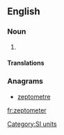 ==English==

===Noun===
{{en-noun}}

# {{alternative spelling of|zeptometre|from=US}}

====Translations====
{{trans-see|zeptometre}}

===Anagrams===
* [[zeptometre#English|zeptometre]]

[[Category:SI units]]

[[fr:zeptometer]]